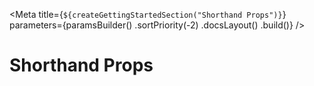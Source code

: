 
<Meta
    title={`${createGettingStartedSection("Shorthand Props")}`}
    parameters={paramsBuilder()
        .sortPriority(-2)
        .docsLayout(<IntroductionLayout sourcePath="/" />)
        .build()}
/>

# Shorthand Props
